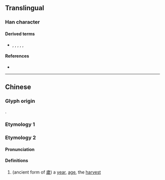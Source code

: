{{character info}}
==Translingual==

===Han character===
{{Han char|rn=12|rad=八|as=07|sn=9|four=|canj=TPHO|ids=⿱丷豕}}

====Derived terms====
* {{l|mul|遂}}, {{l|mul|隊}}, {{l|mul|㥞}}, {{l|mul|䃍}}, {{l|mul|𣔾}}, {{l|mul|𩔀}}

====References====
* {{Han ref|kx=0128.050|hdz=10248.050|uh=34B8|ud=13496}}

----

==Chinese==
{{zh-forms}}

===Glyph origin===
{{Han etym}}
{{Han compound|八|alt1=丷|豕|c1=s|c2=p|ls=psc}}.

===Etymology 1===
{{zh-see|遂|v}}

===Etymology 2===

====Pronunciation====
{{zh-pron
|m=suì
|c=seoi6
|mc=y
|oc=
|ma=
|cat=v,n
}}

====Definitions====
{{zh-hanzi}}

# (ancient form of [[歲]]) a [[year]], [[age]], the [[harvest]]
